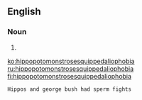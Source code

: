 ==English==

===Noun===
{{en-noun|-}}

#{{alternative spelling of|[[hippopotomonstrosesquipedaliophobia]]}}

[[ko:hippopotomonstrosesquippedaliophobia]]
[[ru:hippopotomonstrosesquippedaliophobia]]
[[fi:hippopotomonstrosesquippedaliophobia]]
 Hippos and george bush had sperm fights